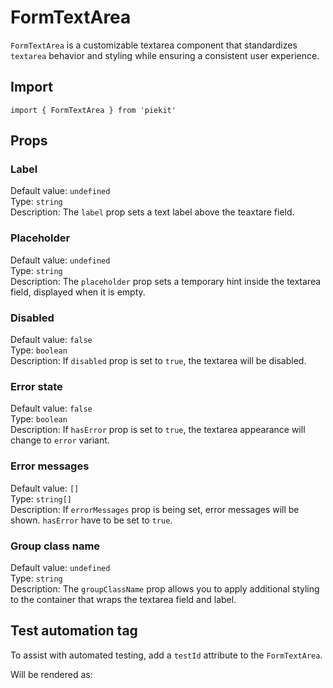 
<Meta of={FormTextAreaStories} />

# FormTextArea

`FormTextArea` is a customizable textarea component that standardizes `textarea` behavior and styling while ensuring a consistent user experience.

## Import

```tsx
import { FormTextArea } from 'piekit'
```

## Props

### Label

Default value: `undefined`\
Type: `string`\
Description: The `label` prop sets a text label above the teaxtare field.

<Canvas of={FormTextAreaStories.LabelOnly} />

### Placeholder

Default value: `undefined`\
Type: `string`\
Description: The `placeholder` prop sets a temporary hint inside the textarea field, displayed when it is empty.

<Canvas of={FormTextAreaStories.PlaceholderOnly} />

### Disabled

Default value: `false`\
Type: `boolean`\
Description: If `disabled` prop is set to `true`, the textarea will be disabled.

<Canvas of={FormTextAreaStories.Disabled} />

### Error state

Default value: `false`\
Type: `boolean`\
Description: If `hasError` prop is set to `true`, the textarea appearance will change to `error` variant.

<Canvas of={FormTextAreaStories.ErrorStateWithoutMessage} />

### Error messages

Default value: `[]`\
Type: `string[]`\
Description: If `errorMessages` prop is being set, error messages will be shown. `hasError` have to be set to `true`.

<Canvas of={FormTextAreaStories.ErrorStateWithMessage} />

### Group class name

Default value: `undefined`\
Type: `string`\
Description: The `groupClassName` prop allows you to apply additional styling to the container that wraps the textarea field and label.

<Canvas of={FormTextAreaStories.WithGroupClassName} />

## Test automation tag

To assist with automated testing, add a `testId` attribute to the `FormTextArea`.

<Canvas of={FormTextAreaStories.WithTA} />

Will be rendered as:

```html
<div data-testid="name-form-ta-form">
    <label data-testid="name-form-ta-label">Name</label>
    <textarea placeholder="Enter name" data-testid="name-form-ta-textarea"></textarea>
    <p data-testid="name-form-ta-error-msg-0">Field required</p>
</div>
```